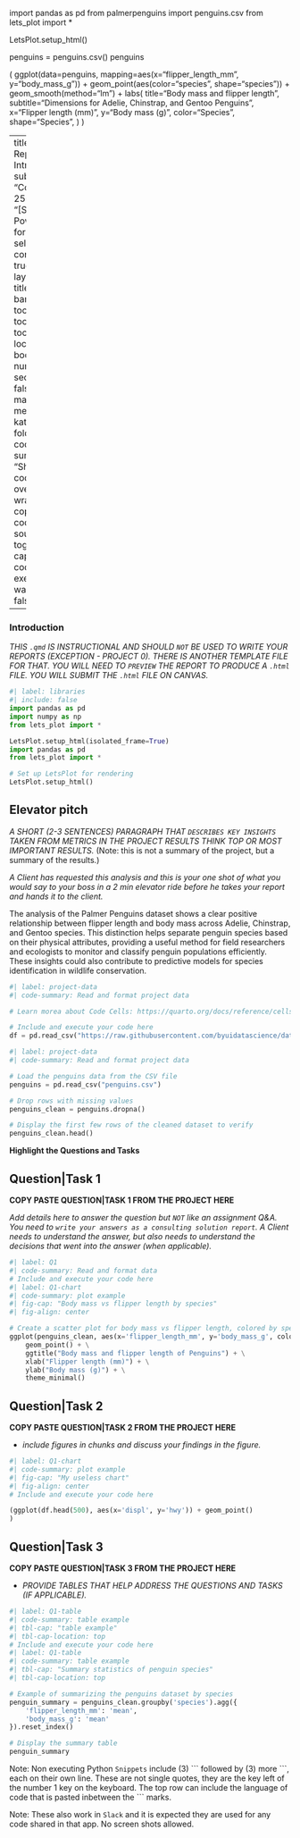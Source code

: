 import pandas as pd
from palmerpenguins import penguins.csv
from lets_plot import *

LetsPlot.setup_html()

penguins = penguins.csv()
penguins

(
    ggplot(data=penguins, mapping=aes(x="flipper_length_mm", y="body_mass_g"))
    + geom_point(aes(color="species", shape="species"))
    + geom_smooth(method="lm")
    + labs(
        title="Body mass and flipper length",
        subtitle="Dimensions for Adelie, Chinstrap, and Gentoo Penguins",
        x="Flipper length (mm)",
        y="Body mass (g)",
        color="Species",
        shape="Species",
    )
)

---
title: "Client Report - Introduction"
subtitle: "Course DS 250"
author: "[Samantha Powell]"
format:
  html:
    self-contained: true
    page-layout: full
    title-block-banner: true
    toc: true
    toc-depth: 3
    toc-location: body
    number-sections: false
    html-math-method: katex
    code-fold: true
    code-summary: "Show the code"
    code-overflow: wrap
    code-copy: hover
    code-tools:
        source: false
        toggle: true
        caption: See code
execute: 
  warning: false
    
---

### Introduction

_THIS `.qmd` IS INSTRUCTIONAL AND SHOULD `NOT` BE USED TO WRITE YOUR REPORTS (EXCEPTION - PROJECT 0). THERE IS ANOTHER TEMPLATE FILE FOR THAT. YOU WILL NEED TO `PREVIEW` THE REPORT TO PRODUCE A `.html` FILE. YOU WILL SUBMIT THE `.html` FILE ON CANVAS._

```python
#| label: libraries
#| include: false
import pandas as pd
import numpy as np
from lets_plot import *

LetsPlot.setup_html(isolated_frame=True)
import pandas as pd
from lets_plot import *

# Set up LetsPlot for rendering
LetsPlot.setup_html()
```



## Elevator pitch
_A SHORT (2-3 SENTENCES) PARAGRAPH THAT `DESCRIBES KEY INSIGHTS` TAKEN FROM METRICS IN THE PROJECT RESULTS THINK TOP OR MOST IMPORTANT RESULTS._ (Note: this is not a summary of the project, but a summary of the results.)

_A Client has requested this analysis and this is your one shot of what you would say to your boss in a 2 min elevator ride before he takes your report and hands it to the client._

The analysis of the Palmer Penguins dataset shows a clear positive relationship between flipper length and body mass across Adelie, Chinstrap, and Gentoo species. This distinction helps separate penguin species based on their physical attributes, providing a useful method for field researchers and ecologists to monitor and classify penguin populations efficiently. These insights could also contribute to predictive models for species identification in wildlife conservation.

```python
#| label: project-data
#| code-summary: Read and format project data

# Learn morea about Code Cells: https://quarto.org/docs/reference/cells/cells-jupyter.html

# Include and execute your code here
df = pd.read_csv("https://raw.githubusercontent.com/byuidatascience/data4python4ds/master/data-raw/mpg/mpg.csv")

#| label: project-data
#| code-summary: Read and format project data

# Load the penguins data from the CSV file
penguins = pd.read_csv("penguins.csv")

# Drop rows with missing values
penguins_clean = penguins.dropna()

# Display the first few rows of the cleaned dataset to verify
penguins_clean.head()

```

__Highlight the Questions and Tasks__

## Question|Task 1

__COPY PASTE QUESTION|TASK 1 FROM THE PROJECT HERE__

_Add details here to answer the question but `NOT` like an assignment Q&A. You need to `write your answers as a consulting solution report`. A Client needs to understand the answer, but also needs to understand the decisions that went into the answer (when applicable)._


```python
#| label: Q1
#| code-summary: Read and format data
# Include and execute your code here
#| label: Q1-chart
#| code-summary: plot example
#| fig-cap: "Body mass vs flipper length by species"
#| fig-align: center

# Create a scatter plot for body mass vs flipper length, colored by species
ggplot(penguins_clean, aes(x='flipper_length_mm', y='body_mass_g', color='species', shape='species')) + \
    geom_point() + \
    ggtitle("Body mass and flipper length of Penguins") + \
    xlab("Flipper length (mm)") + \
    ylab("Body mass (g)") + \
    theme_minimal()


```

## Question|Task 2

__COPY PASTE QUESTION|TASK 2 FROM THE PROJECT HERE__

- _include figures in chunks and discuss your findings in the figure._

```python
#| label: Q1-chart
#| code-summary: plot example
#| fig-cap: "My useless chart"
#| fig-align: center
# Include and execute your code here

(ggplot(df.head(500), aes(x='displ', y='hwy')) + geom_point()
)
```

## Question|Task 3

__COPY PASTE QUESTION|TASK 3 FROM THE PROJECT HERE__

- _PROVIDE TABLES THAT HELP ADDRESS THE QUESTIONS AND TASKS (IF APPLICABLE)._

```python
#| label: Q1-table
#| code-summary: table example
#| tbl-cap: "table example"
#| tbl-cap-location: top
# Include and execute your code here
#| label: Q1-table
#| code-summary: table example
#| tbl-cap: "Summary statistics of penguin species"
#| tbl-cap-location: top

# Example of summarizing the penguins dataset by species
penguin_summary = penguins_clean.groupby('species').agg({
    'flipper_length_mm': 'mean',
    'body_mass_g': 'mean'
}).reset_index()

# Display the summary table
penguin_summary


```


Note: Non executing Python `Snippets` include (3) \`\`\` followed by (3) more \`\`\`, each on their own line. These are not single quotes, they are the key left of the number 1 key on the keyboard. The top row can include the language of code that is pasted inbetween the \`\`\`  marks. 

Note: These also work in `Slack` and it is expected they are used for any code shared in that app. No screen shots allowed.
